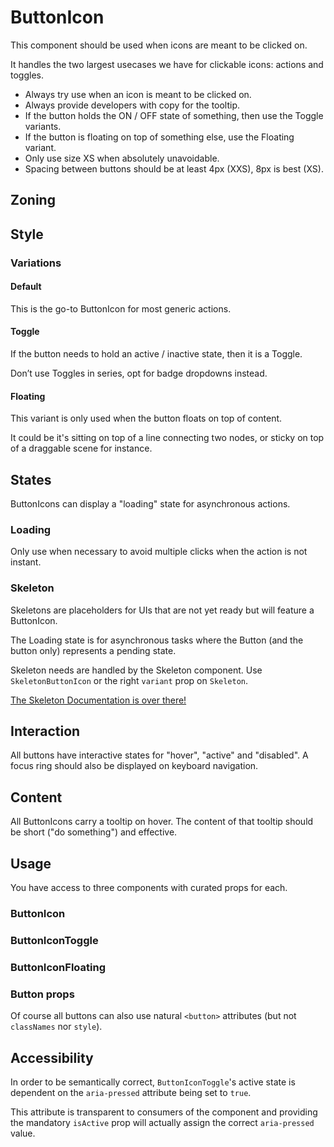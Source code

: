 
<Meta of={Stories} />

# ButtonIcon

<Status id="buttonIcon" />

This component should be used when icons are meant to be clicked on.

It handles the two largest usecases we have for clickable icons: actions and toggles.

- Always try use when an icon is meant to be clicked on.
- Always provide developers with copy for the tooltip.
- If the button holds the ON / OFF state of something, then use the Toggle variants.
- If the button is floating on top of something else, use the Floating variant.
- Only use size XS when absolutely unavoidable.
- Spacing between buttons should be at least 4px (XXS), 8px is best (XS).

## Zoning

<FigmaImage
	src="https://www.figma.com/file/qc8oUSyVJM67gSsbTShftt/%F0%9F%93%90-Zoning?node-id=1049%3A415"
	alt="zoning image for ButtonIcons"
/>

## Style

### Variations

<FigmaImage
	src="https://www.figma.com/file/KuJ1PlP77uyXlfOhdniqsZ/ButtonIcon?node-id=3232%3A34023"
	alt="variations image for ButtonIcon"
/>

<Canvas withSource="closed">
	<Story of={Stories.Variations} />
</Canvas>

#### Default

This is the go-to ButtonIcon for most generic actions.

<Canvas>
	<Story of={Stories.DefaultButtonIcon} />
</Canvas>

#### Toggle

If the button needs to hold an active / inactive state, then it is a Toggle.

Don’t use Toggles in series, opt for badge dropdowns instead.

<Canvas>
	<Story of={Stories.DefaultButtonIconToggle} />
</Canvas>

#### Floating

This variant is only used when the button floats on top of content.

It could be it's sitting on top of a line connecting two nodes, or sticky on top of a draggable scene for instance.

<Canvas>
	<Story of={Stories.DefaultButtonIconFloating} />
</Canvas>

## States

ButtonIcons can display a "loading" state for asynchronous actions.

### Loading

Only use when necessary to avoid multiple clicks when the action is not instant.

<Canvas>
	<Story of={Stories.Loading} />
</Canvas>

### Skeleton

Skeletons are placeholders for UIs that are not yet ready but will feature a ButtonIcon.

The Loading state is for asynchronous tasks where the Button (and the button only) represents a pending state.

Skeleton needs are handled by the Skeleton component. Use `SkeletonButtonIcon` or the right `variant` prop on `Skeleton`.

<Canvas>
	<Story of={Stories.ButtonIconSkeletons} />
</Canvas>

[The Skeleton Documentation is over there!](/docs/feedback-skeleton--docs)

## Interaction

All buttons have interactive states for "hover", "active" and "disabled". A focus ring should also be displayed on keyboard navigation.

## Content

All ButtonIcons carry a tooltip on hover. The content of that tooltip should be short ("do something") and effective.

## Usage

You have access to three components with curated props for each.

### ButtonIcon

<Canvas>
	<Story of={Stories.Default} />
</Canvas>

<ArgTypes of={Stories.Default} />

### ButtonIconToggle

<Canvas>
	<Story of={Stories.Toggle} />
</Canvas>

<ArgTypes of={Stories.Toggle} />

### ButtonIconFloating

<Canvas>
	<Story of={Stories.Floating} />
</Canvas>

<ArgTypes of={Stories.Floating} />

### Button props

Of course all buttons can also use natural `<button>` attributes (but not `classNames` nor `style`).

<Canvas>
	<Story of={Stories.NaturalButtonProps} />
</Canvas>

## Accessibility

In order to be semantically correct, `ButtonIconToggle`'s active state is dependent on the `aria-pressed` attribute being set to `true`.

This attribute is transparent to consumers of the component and providing the mandatory `isActive` prop will actually assign the correct `aria-pressed` value.
